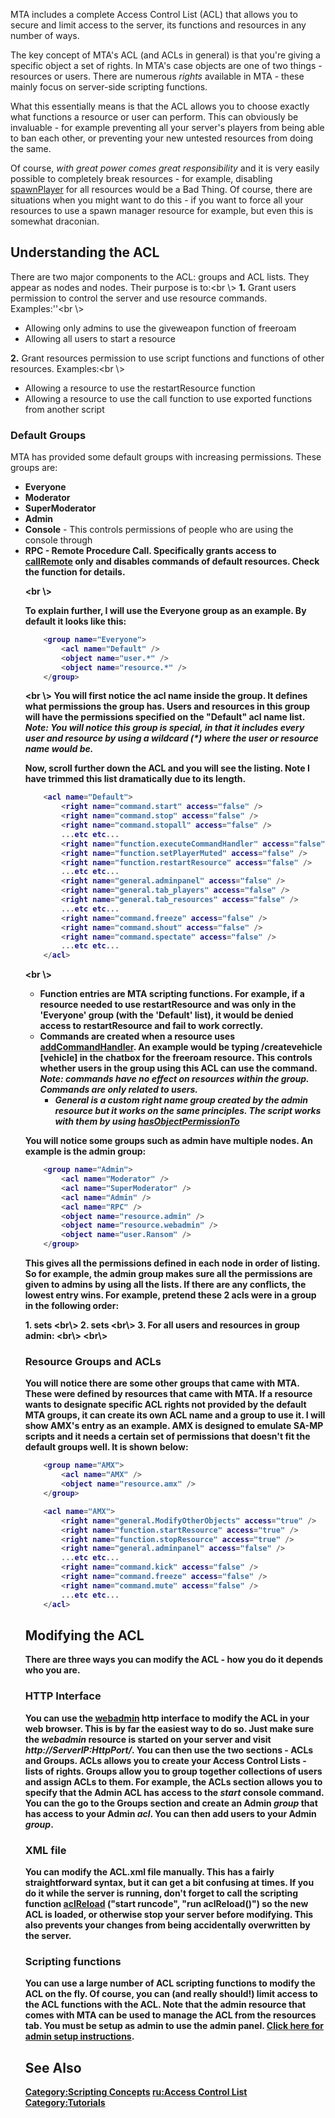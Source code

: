 MTA includes a complete Access Control List (ACL) that allows you to secure and limit access to the server, its functions and resources in any number of ways.

The key concept of MTA's ACL (and ACLs in general) is that you're giving a specific object a set of rights. In MTA's case objects are one of two things - resources or users. There are numerous ''rights'' available in MTA - these mainly focus on server-side scripting functions. 

What this essentially means is that the ACL allows you to choose exactly what functions a resource or user can perform. This can obviously be invaluable - for example preventing all your server's players from being able to ban each other, or preventing your new untested resources from doing the same. 

Of course, ''with great power comes great responsibility'' and it is very easily possible to completely break resources - for example, disabling [[/spawnPlayer.md|spawnPlayer]] for all resources would be a Bad Thing. Of course, there are situations when you might want to do this - if you want to force all your resources to use a spawn manager resource for example, but even this is somewhat draconian.

==Understanding the ACL==
There are two major components to the ACL: groups and ACL lists. They appear as '''<group name="">''' nodes and '''<acl name="" />''' nodes. Their purpose is to:<br \>
'''1.''' Grant users permission to control the server and use resource commands. Examples:''<br \>
*Allowing only admins to use the giveweapon function of freeroam
*Allowing all users to start a resource
'''2.''' Grant resources permission to use script functions and functions of other resources. Examples:<br \>
*Allowing a resource to use the restartResource function
*Allowing a resource to use the call function to use exported functions from another script

===Default Groups===
MTA has provided some default groups with increasing permissions. These groups are:
*'''Everyone'''
*'''Moderator'''
*'''SuperModerator'''
*'''Admin'''
*'''Console''' - This controls permissions of people who are using the console through '''<object name="user.Console" />'''
*'''RPC''' - Remote Procedure Call. Specifically grants access to [[/callRemote.md|callRemote]] only and disables commands of default resources. Check the function for details.
<br \>

To explain further, I will use the Everyone group as an example. By default it looks like this:
<syntaxhighlight lang="lua">    <group name="Everyone">
        <acl name="Default" />
        <object name="user.*" />
        <object name="resource.*" />
    </group>
</syntaxhighlight>
<br \>
You will first notice the acl name inside the group. It defines what permissions the group has. Users and resources in this group will have the permissions specified on the "Default" acl name list. ''Note: You will notice this group is special, in that it includes every user and resource by using a '''wildcard (*)''' where the user or resource name would be.''

Now, scroll further down the ACL and you will see the '''<acl name="Default" />''' listing. Note I have trimmed this list dramatically due to its length.

<syntaxhighlight lang="lua">    <acl name="Default">
        <right name="command.start" access="false" />
        <right name="command.stop" access="false" />
        <right name="command.stopall" access="false" />
        ...etc etc...
        <right name="function.executeCommandHandler" access="false" />
        <right name="function.setPlayerMuted" access="false" />
        <right name="function.restartResource" access="false" />
        ...etc etc...
        <right name="general.adminpanel" access="false" />
        <right name="general.tab_players" access="false" />
        <right name="general.tab_resources" access="false" />
        ...etc etc...
        <right name="command.freeze" access="false" />
        <right name="command.shout" access="false" />
        <right name="command.spectate" access="false" />
        ...etc etc...
    </acl>
</syntaxhighlight>
<br \>
*'''Function''' entries are MTA scripting functions. For example, if a resource needed to use restartResource and was only in the 'Everyone' group (with the 'Default' list), it would be denied access to restartResource and fail to work correctly.
*'''Commands''' are created when a resource uses [[/addCommandHandler.md|addCommandHandler]]. An example would be typing '''/createvehicle [vehicle]''' in the chatbox for the freeroam resource. This controls whether users in the group using this ACL can use the command. ''Note: commands have no effect on resources within the group. Commands are only related to users.''
**''General is a custom right name group created by the admin resource but it works on the same principles. The script works with them by using [[/hasObjectPermissionTo.md|hasObjectPermissionTo]]''


You will notice some groups such as admin have multiple '''<acl name="" />''' nodes. An example is the admin group:
<syntaxhighlight lang="lua">
    <group name="Admin">
        <acl name="Moderator" />
        <acl name="SuperModerator" />
        <acl name="Admin" />
        <acl name="RPC" />
        <object name="resource.admin" />
        <object name="resource.webadmin" />
        <object name="user.Ransom" />
    </group>
</syntaxhighlight>

This gives all the permissions defined in each '''<acl name="" />''' node in order of listing. So for example, the admin group makes sure all the permissions are given to admins by using all the lists. If there are any conflicts, the lowest entry wins. For example, pretend these 2 acls were in a group in the following order:

'''1.''' '''<acl name="Default">''' sets <right name="general.ModifyOtherObjects" access="false" /> <br\>
'''2.''' '''<acl name="Admin">''' sets <right name="general.ModifyOtherObjects" access="true" /> <br\>
'''3.''' For all users and resources in group admin: <right name="general.ModifyOtherObjects" access="true" /><br\>
<br\>

=== Resource Groups and ACLs ===
You will notice there are some other groups that came with MTA. These were defined by resources that came with MTA. If a resource wants to designate specific ACL rights not provided by the default MTA groups, it can create its own ACL name and a group to use it. I will show AMX's entry as an example. AMX is designed to emulate SA-MP scripts and it needs a certain set of permissions that doesn't fit the default groups well. It is shown below:

<syntaxhighlight lang="lua">
    <group name="AMX">
        <acl name="AMX" />
        <object name="resource.amx" />
    </group>

    <acl name="AMX">
        <right name="general.ModifyOtherObjects" access="true" />
        <right name="function.startResource" access="true" />
        <right name="function.stopResource" access="true" />
        <right name="general.adminpanel" access="false" />
        ...etc etc...
        <right name="command.kick" access="false" />
        <right name="command.freeze" access="false" />
        <right name="command.mute" access="false" />
        ...etc etc...
    </acl>
</syntaxhighlight>

==Modifying the ACL==
There are three ways you can modify the ACL - how you do it depends who you are.

===HTTP Interface===
You can use the [[/Resource/webadmin.md|webadmin]] http interface to modify the ACL in your web browser. This is by far the easiest way to do so. Just make sure the ''webadmin'' resource is started on your server and visit ''<nowiki>http://ServerIP:HttpPort/</nowiki>''. You can then use the two sections - ACLs and Groups. ACLs allows you to create your Access Control Lists - lists of rights. Groups allow you to group together collections of users and assign ACLs to them. For example, the ACLs section allows you to specify that the Admin ACL has access to the ''start'' console command. You can the go to the Groups section and create an Admin ''group'' that has access to your Admin ''acl''. You can then add users to your Admin ''group''.

===XML file===
You can modify the ACL.xml file manually. This has a fairly straightforward syntax, but it can get a bit confusing at times. If you do it while the server is running, don't forget to call the scripting function [[/aclReload.md|aclReload]] ("start runcode", "run aclReload()") so the new ACL is loaded, or otherwise stop your server before modifying. This also prevents your changes from being accidentally overwritten by the server.

===Scripting functions===
You can use a large number of ACL scripting functions to modify the ACL on the fly. Of course, you can (and really should!) limit access to the ACL functions with the ACL. Note that the '''admin resource''' that comes with MTA can be used to manage the ACL from the resources tab. You must be setup as admin to use the admin panel. [http://wiki.multitheftauto.com/wiki/Admin Click here for admin setup instructions].

==See Also==
{{ACL functions}}
[[/Category:Scripting Concepts.md|Category:Scripting Concepts]]
[[/ru:Access Control List.md|ru:Access Control List]]
[[/Category:Tutorials.md|Category:Tutorials]]
